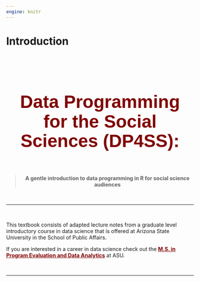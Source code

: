 ```yaml
---
engine: knitr
---
```


# Introduction {.unnumbered} 




<br>
<br>


<center>

#### Data Programming for the Social Sciences (DP4SS): 

> **A gentle introduction to data programming in R for social science audiences**


</center>


<br>
<hr>
<br> 

This textbook consists of adapted lecture notes from a graduate level introductory course in data science that is offered at Arizona State University in the School of Public Affairs.


If you are interested in a career in data science check out the [**M.S. in Program Evaluation and Data Analytics**](https://ds4ps.org/ms-prog-eval-data-analytics/courses/) at ASU. 


<br>
<hr>
<br>



<style>

h4 {
    font-family: "Century Gothic", CenturyGothic, AppleGothic, sans-serif;
    font-weight: bold;
    font-size: 48px;
    color: maroon;
    line-height: 1.1em;
}

.blockquote {
    font-size: 28px;
    color: maroon;
}

p a {
  color: maroon;
  font-weight: bold;
}

</style>
